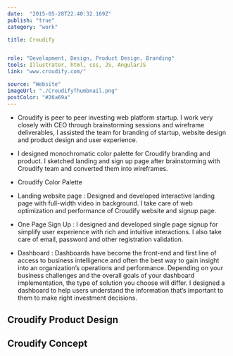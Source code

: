 ```yaml
---
date:  "2015-05-28T22:40:32.169Z"
publish: "true" 
category: "work"

title: Croudify


role: "Development, Design, Product Design, Branding"
tools: Illustrator, html, css, JS, AngularJS
link: "www.croudify.com/" 

source: "Website"
imageUrl: "./CroudifyThumbnail.png"
postColor: "#26a69a"
---
```



- Croudify is peer to peer investing web platform startup. I work very closely with CEO through brainstorming sessions and wireframe deliverables, I assisted the team for branding of startup, website design and product design and user experience.

- I designed monochromatic color palette for Croudify branding and product. I sketched landing and sign up page after brainstorming with Croudify team and converted them into wireframes.

- Croudify Color Palette

- Landing website page : Designed and developed interactive landing page with full-width video in background. I take care of web optimization and performance of Croudify website and signup page.

- One Page Sign Up : I designed and developed single page signup for simplify user experience with rich and intuitive interactions. I also take care of email, password and other registration validation.

- Dashboard : Dashboards have become the front-end and first line of access to business intelligence and often the best way to gain insight into an organization’s operations and performance. Depending on your business challenges and the overall goals of your dashboard implementation, the type of solution you choose will differ. I designed a dashboard to help users understand the information that’s important to them to make right investment decisions. 

<ImageWrap srcName="CroudifyColors" width="70"/>
<ImageWrap srcName="CroudifyLogo"/>
<ImageWrap srcName="CroudifyWebsite"/>
<ImageWrap srcName="CroudifyWebsiteWireframes"/>

## Croudify Product Design

<PhotoGallery variant='Croudify' columns={2} />

## Croudify Concept

<PhotoGallery variant='CroudifyConcept' columns={2} />